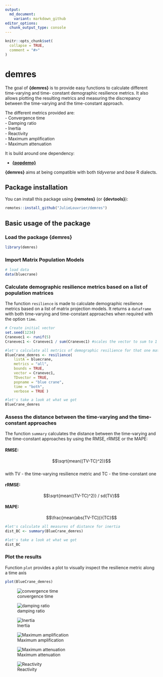 ```yaml
---
output:
  md_document:
    variant: markdown_github
editor_options: 
  chunk_output_type: console
---
```


<!-- README.md is generated from README.Rmd. Please edit that file -->

```r
knitr::opts_chunk$set(
  collapse = TRUE,
  comment = "#>"
)
```

# demres

The goal of __{demres}__ is to provide easy functions to calculate different time-varying and time- constant demographic resilience metrics. It also allows plotting the resulting metrics and measuring the discrepancy between the time-varying and the time-constant approach. 

The different metrics provided are:   
- Convergence time    
- Damping ratio    
- Inertia  
- Reactivity   
- Maximum amplification   
- Maximum attenuation   

It is build around one dependency:

- [__{popdemo}__](https://github.com/r-lib/rlang)

__{demres}__ aims at being compatible with both _tidyverse_ and _base_ R dialects.

## Package installation

You can install this package using __{remotes}__ (or __{devtools}__):

```r
remotes::install_github("JulieLouvrier/demres")

```

## Basic usage of the package
### Load the package {demres}

```r
library(demres)
```

### Import Matrix Population Models 
```r
# load data
data(bluecrane)

```

### Calculate demographic resilience metrics based on a list of population matrices

The function `resilience` is made to calculate demographic resilience metrics based on a list of matrix projection models. It returns a `dataframe` with both time-varying and time-constant approaches when required with the option `time`.

```r
# Create initial vector
set.seed(1234)
Cranevec1 <- runif(5)
Cranevec1 <- Cranevec1 / sum(Cranevec1) #scales the vector to sum to 1

#let's calculate all metrics of demographic resilience for that one matrix with one initial vector
BlueCrane_demres <- resilience(
    listA = bluecrane,
    metrics = "all",
    bounds = TRUE,
    vector = Cranevec1,
    TDvector = TRUE,
    popname = "blue crane",
    time = "both",
    verbose = TRUE )

#let's take a look at what we got
BlueCrane_demres
```

### Assess the distance between the time-varying and the time-constant approaches

The function `summary` calculates the distance between the time-varying and the time-constant approaches by using the RMSE, rRMSE or the MAPE: 

#### RMSE: 
$$\sqrt{mean((TV-TC)^2)}$$   
with TV - the time-varying resilience metric and TC - the time-constant one

#### rRMSE: 
$$\sqrt{mean((TV-TC)^2)} / sd(TV)$$   

#### MAPE: 
$$\frac{mean(abs(TV-TC))}{TC}$$ 

```r
#let's calculate all measures of distance for inertia
dist_BC <- summary(BlueCrane_demres)

#let's take a look at what we got
dist_BC
```

### Plot the results

Function `plot` provides a plot to visually inspect the resilience metric along a time axis

```r
plot(BlueCrane_demres)
```

![convergence time](./man/figures/convt.bc.tvtc.png)

![damping ratio](./man/figures/dr.bc.tvtc.png)

![Inertia](./man/figures/inertia.bc.tvtc.png)

![Maximum amplification](./man/figures/maxamp.bc.tvtc.png)

![Maximum attenuation](./man/figures/maxatt.bc.tvtc.png)

![Reactivity](./man/figures/reac.bc.tvtc.png)
